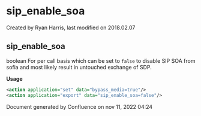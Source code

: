 
# sip_enable_soa 

 Created by  Ryan Harris, last modified on 2018.02.07

## sip_enable_soa

boolean For per call basis which can be set to `false` to disable SIP SOA from sofia and most likely result in untouched exchange of SDP.

**Usage**

```xml
<action application="set" data="bypass_media=true"/>
<action application="export" data="sip_enable_soa=false"/>
```

Document generated by Confluence on nov 11, 2022 04:24
